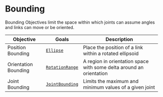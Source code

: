# Bounding

Bounding Objectives limit the space within which joints can assume angles and links can move or be oriented.

| Objective | Goals | Description |
| --- | --- | --- |
| Position Bounding | [`Ellipse`](../Goals/goal) | Place the position of a link within a rotated ellipsoid |
| Orientation Bounding | [`RotationRange`](../Goals/goal) | A region in orientation space with some delta around an orientation |
| Joint Bounding | [`JointBounding`](../Goals/goal) | Limits the maximum and minimum values of a given joint |